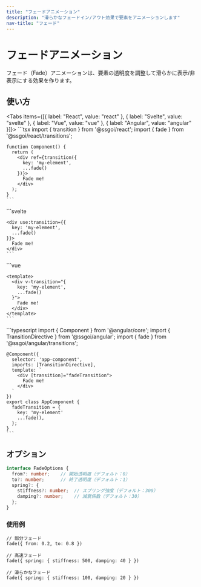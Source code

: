 ```yaml
---
title: "フェードアニメーション"
description: "滑らかなフェードイン/アウト効果で要素をアニメーションします"
nav-title: "フェード"
---
```


# フェードアニメーション

フェード（Fade）アニメーションは、要素の透明度を調整して滑らかに表示/非表示にする効果を作ります。

<TransitionDemo type="fade" />

## 使い方

<Tabs items={[{ label: "React", value: "react" }, { label: "Svelte", value: "svelte" }, { label: "Vue", value: "vue" }, { label: "Angular", value: "angular" }]}>
  <TabPanel value="react">
    ```tsx
    import { transition } from '@ssgoi/react';
    import { fade } from '@ssgoi/react/transitions';

    function Component() {
      return (
        <div ref={transition({
          key: 'my-element',
          ...fade()
        })}>
          Fade me!
        </div>
      );
    }
    ```
  </TabPanel>
  <TabPanel value="svelte">
    ```svelte
    <script>
      import { transition } from '@ssgoi/svelte';
      import { fade } from '@ssgoi/svelte/transitions';
    </script>

    <div use:transition={{
      key: 'my-element',
      ...fade()
    }}>
      Fade me!
    </div>
    ```
  </TabPanel>
  <TabPanel value="vue">
    ```vue
    <script setup>
    import { fade } from '@ssgoi/vue/transitions';
    </script>

    <template>
      <div v-transition="{
        key: 'my-element',
        ...fade()
      }">
        Fade me!
      </div>
    </template>
    ```
  </TabPanel>
  <TabPanel value="angular">
    ```typescript
    import { Component } from '@angular/core';
    import { TransitionDirective } from '@ssgoi/angular';
    import { fade } from '@ssgoi/angular/transitions';

    @Component({
      selector: 'app-component',
      imports: [TransitionDirective],
      template: `
        <div [transition]="fadeTransition">
          Fade me!
        </div>
      `
    })
    export class AppComponent {
      fadeTransition = {
        key: 'my-element'
        ...fade(), 
      };
    }
    ```
  </TabPanel>
</Tabs>

## オプション

```typescript
interface FadeOptions {
  from?: number;    // 開始透明度（デフォルト：0）
  to?: number;      // 終了透明度（デフォルト：1）
  spring?: {
    stiffness?: number;  // スプリング強度（デフォルト：300）
    damping?: number;    // 減衰係数（デフォルト：30）
  };
}
```

### 使用例

```tsx
// 部分フェード
fade({ from: 0.2, to: 0.8 })

// 高速フェード
fade({ spring: { stiffness: 500, damping: 40 } })

// 滑らかなフェード
fade({ spring: { stiffness: 100, damping: 20 } })
```